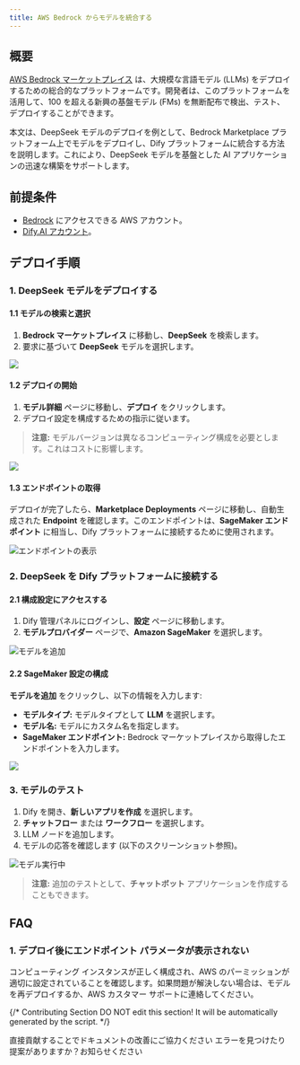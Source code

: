 ```yaml
---
title: AWS Bedrock からモデルを統合する
---
```



## 概要

[AWS Bedrock マーケットプレイス](https://aws.amazon.com/bedrock/marketplace/) は、大規模な言語モデル (LLMs) をデプロイするための総合的なプラットフォームです。開発者は、このプラットフォームを活用して、100 を超える新興の基盤モデル (FMs) を無断配布で検出、テスト、デプロイすることができます。

本文は、DeepSeek モデルのデプロイを例として、Bedrock Marketplace プラットフォーム上でモデルをデプロイし、Dify プラットフォームに統合する方法を説明します。これにより、DeepSeek モデルを基盤とした AI アプリケーションの迅速な構築をサポートします。

## 前提条件

- [Bedrock](https://aws.amazon.com/bedrock/) にアクセスできる AWS アカウント。
- [Dify.AI アカウント](https://cloud.dify.ai/)。

## デプロイ手順

### 1. DeepSeek モデルをデプロイする

#### 1.1 モデルの検索と選択

1. **Bedrock マーケットプレイス** に移動し、**DeepSeek** を検索します。
2. 要求に基づいて **DeepSeek** モデルを選択します。

![](https://assets-docs.dify.ai/2025/02/9c6e17fc0cf262b2005013bf122251d1.png)

#### 1.2 デプロイの開始

1. **モデル詳細** ページに移動し、**デプロイ** をクリックします。
2. デプロイ設定を構成するための指示に従います。

> **注意:** モデルバージョンは異なるコンピューティング構成を必要とします。これはコストに影響します。

![](https://assets-docs.dify.ai/2025/02/613497e3473d9b6eaa7cb5611decee0c.png)

#### 1.3 エンドポイントの取得

デプロイが完了したら、**Marketplace Deployments** ページに移動し、自動生成された **Endpoint** を確認します。このエンドポイントは、**SageMaker エンドポイント** に相当し、Dify プラットフォームに接続するために使用されます。

![エンドポイントの表示](https://assets-docs.dify.ai/2025/02/82a1d6406662b83386b86ec511ab20be.png)

### 2. DeepSeek を Dify プラットフォームに接続する

#### 2.1 構成設定にアクセスする

1. Dify 管理パネルにログインし、**設定** ページに移動します。
2. **モデルプロバイダー** ページで、**Amazon SageMaker** を選択します。

![モデルを追加](https://assets-docs.dify.ai/2025/02/864fc8476c47b460b67f14152cbbf360.png)

#### 2.2 SageMaker 設定の構成

**モデルを追加** をクリックし、以下の情報を入力します:

* **モデルタイプ:** モデルタイプとして **LLM** を選択します。
* **モデル名:** モデルにカスタム名を指定します。
* **SageMaker エンドポイント:** Bedrock マーケットプレイスから取得したエンドポイントを入力します。

![](https://assets-docs.dify.ai/2025/02/1feaa8d5054933f42da25a8f655b5a9e.png)

### 3. モデルのテスト

1. Dify を開き、**新しいアプリを作成** を選択します。
2. **チャットフロー** または **ワークフロー** を選択します。
3. LLM ノードを追加します。
4. モデルの応答を確認します (以下のスクリーンショット参照)。

![モデル実行中](https://assets-docs.dify.ai/2025/02/e7fb06888101662ecb970401fdba63b5.png)

> **注意:** 追加のテストとして、**チャットボット** アプリケーションを作成することもできます。

## FAQ

### 1. **デプロイ後にエンドポイント パラメータが表示されない**

コンピューティング インスタンスが正しく構成され、AWS のパーミッションが適切に設定されていることを確認します。如果問題が解決しない場合は、モデルを再デプロイするか、AWS カスタマー サポートに連絡してください。

{/*
Contributing Section
DO NOT edit this section!
It will be automatically generated by the script.
*/}

<CardGroup cols="2">
    <Card
        title="このページを編集する"
        icon="pen-to-square"
        href="https://github.com/langgenius/dify-docs/edit/main/ja-jp/development/models-integration/aws-bedrock-deepseek.mdx"
    >
        直接貢献することでドキュメントの改善にご協力ください
    </Card>
    <Card
        title="問題を報告する"
        icon="github"
        href="https://github.com/langgenius/dify-docs/issues/new?title=ドキュメントの問題%3A%20edrock-deeps&body=%23%23%20問題の説明%0A%3C%21--%20発見した問題について簡単に説明してください%20--%3E%0A%0A%23%23%20ページリンク%0Ahttps%3A%2F%2Fgithub.com%2Flanggenius%2Fdify-docs%2Fblob%2Fmain%2Fja-jp/development/models-integration%2Faws-bedrock-deepseek.mdx%0A%0A%23%23%20提案される変更%0A%3C%21--%20特定の変更案がある場合は、ここで説明してください%20--%3E%0A%0A%3C%21--%20ドキュメントの品質向上にご協力いただきありがとうございます！%20--%3E"
    >
        エラーを見つけたり提案がありますか？お知らせください
    </Card>
</CardGroup>

